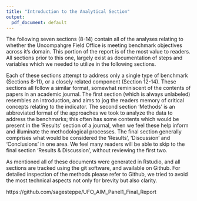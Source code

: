 ```yaml
---
title: "Introduction to the Analytical Section"
output:
  pdf_document: default
---
```


\pagenumbering{gobble}
\vspace{-1cm}

The following seven sections (8-14) contain all of the analyses relating to whether the Uncompahgre Field Office is meeting benchmark objectives across it's domain. This portion of the report is of the most value to readers. All sections prior to this one, largely exist as documentation of steps and variables which we needed to utilize in the following sections. 

Each of these sections attempt to address only a single type of benchmark (Sections 8-11), or a closely related component (Section 12-14). These sections all follow a similar format, somewhat reminiscent of the contents of papers in an academic journal. The first section (which is always unlabeled) resembles an introduction, and aims to jog the readers memory of critical concepts relating to the indicator. The second section 'Methods' is an abbreviated format of the approaches we took to analyze the data to address the benchmarks; this often has some contents which would be present in the 'Results' section of a journal, when we feel these help inform and illuminate the methodological processes. The final section generally comprises what would be considered the 'Results', 'Discussion' and 'Conclusions' in one area. We feel many readers will be able to skip to the final section 'Results & Discussion', without reviewing the first two. 

As mentioned all of these documents were generated in Rstudio, and all sections are tracked using the git software, and available on Github. For detailed inspection of the methods please refer to Github, we tried to avoid the most technical aspects not only for brevity but also clarity. 

https://github.com/sagesteppe/UFO_AIM_Panel1_Final_Report